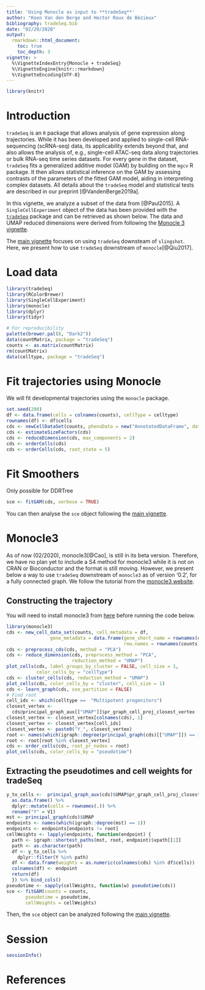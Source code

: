 ```yaml
---
title: 'Using Monocle as input to **tradeSeq**'
author: "Koen Van den Berge and Hector Roux de Bézieux"
bibliography: tradeSeq.bib
date: "02/20/2020"
output: 
  rmarkdown::html_document:
    toc: true
    toc_depth: 3
vignette: >
  %\VignetteIndexEntry{Monocle + tradeSeq}
  %\VignetteEngine{knitr::rmarkdown}
  %\VignetteEncoding{UTF-8}
---
```

```r
library(knitr)
```

# Introduction

`tradeSeq` is an `R` package that allows analysis of gene expression along trajectories. While it has been developed and applied to single-cell RNA-sequencing (scRNA-seq) data, its applicability extends beyond that, and also allows the analysis of, e.g., single-cell ATAC-seq data along trajectories or bulk RNA-seq time series datasets. For every gene in the dataset, `tradeSeq` fits a generalized additive model (GAM) by building on the `mgcv` R package. It then allows statistical inference on the GAM by assessing contrasts of the parameters of the fitted GAM model, aiding in interpreting complex datasets. All details about the `tradeSeq` model and statistical tests are described in our preprint [@VandenBerge2019a].

In this vignette, we analyze a subset of the data from [@Paul2015]. 
A `SingleCellExperiment` object of the data has been provided with the [`tradeSeq`](https://github.com/statOmics/tradeSeqpaper) package and can be retrieved as shown below. The data and UMAP reduced dimensions were derived from following the [Monocle 3 vignette](http://cole-trapnell-lab.github.io/monocle-release/monocle3/#tutorial-1-learning-trajectories-with-monocle-3). 

The [main vignette](https://bioconductor.org/packages/devel/bioc/vignettes/tradeSeq/inst/doc/tradeSeq.html) focuses on using `tradeSeq` downsteam of `slingshot`. Here, we present how to use `tradeSeq` downstream of `monocle`[@Qiu2017].

# Load data

```r
library(tradeSeq)
library(RColorBrewer)
library(SingleCellExperiment)
library(monocle)
library(dplyr)
library(tidyr)

# For reproducibility
palette(brewer.pal(8, "Dark2"))
data(countMatrix, package = "tradeSeq")
counts <- as.matrix(countMatrix)
rm(countMatrix)
data(celltype, package = "tradeSeq")
```

# Fit trajectories using Monocle

We will fit developmental trajectories using the `monocle` package.

```r
set.seed(200)
df <- data.frame(cells = colnames(counts), cellType = celltype)
rownames(df) <- df$cells
cds <- newCellDataSet(counts, phenoData = new("AnnotatedDataFrame", data = df))
cds <- estimateSizeFactors(cds)
cds <- reduceDimension(cds, max_components = 2)
cds <- orderCells(cds)
cds <- orderCells(cds, root_state = 5)
```

# Fit Smoothers

Only possible for DDRTree

```r
sce <- fitGAM(cds, verbose = TRUE)
```

You can then analyse the `sce` object following the [main vignette](https://bioconductor.org/packages/devel/bioc/vignettes/tradeSeq/inst/doc/tradeSeq.html).

# Monocle3

As of now (02/2020), monocle3[@Cao], is still in its beta version. Therefore, we have no plan yet to include a S4 method for monocle3 while it is not on CRAN or Bioconductor and the format is still moving. However, we present below a way to use `tradeSeq` downstream of `monocle3` as of version '0.2', for a fully connected graph. We follow the tutorial from the [monocle3 website](https://cole-trapnell-lab.github.io/monocle3/docs/trajectories/). 

## Constructing the trajectory

You will need to install monocle3 from [here](https://cole-trapnell-lab.github.io/monocle3/docs/installation/) before running the code below.

```r
library(monocle3)
cds <- new_cell_data_set(counts, cell_metadata = df,
                gene_metadata = data.frame(gene_short_name = rownames(counts),
                                           row.names = rownames(counts)))
cds <- preprocess_cds(cds, method = "PCA")
cds <- reduce_dimension(cds, preprocess_method = "PCA",
                        reduction_method = "UMAP")
plot_cells(cds, label_groups_by_cluster = FALSE, cell_size = 1,
           color_cells_by = "cellType")
cds <- cluster_cells(cds, reduction_method = "UMAP")
plot_cells(cds, color_cells_by = "cluster", cell_size = 1)
cds <- learn_graph(cds, use_partition = FALSE)
# Find root 
cell_ids <- which(celltype ==  "Multipotent progenitors")
closest_vertex <- 
  cds@principal_graph_aux[["UMAP"]]$pr_graph_cell_proj_closest_vertex
closest_vertex <- closest_vertex[colnames(cds), 1]
closest_vertex <- closest_vertex[cell_ids]
closest_vertex <- paste0("Y_", closest_vertex)
root <- names(which(igraph::degree(principal_graph(cds)[["UMAP"]]) == 1))
root <- root[root %in% closest_vertex]
cds <- order_cells(cds, root_pr_nodes = root)
plot_cells(cds, color_cells_by = "pseudotime")
```

## Extracting the pseudotimes and cell weights for tradeSeq

```r
y_to_cells <-  principal_graph_aux(cds)$UMAP$pr_graph_cell_proj_closest_vertex %>%
  as.data.frame() %>%
  dplyr::mutate(cells = rownames(.)) %>%
  rename("Y" = V1)
mst <- principal_graph(cds)$UMAP
endpoints <- names(which(igraph::degree(mst) == 1))
endpoints <- endpoints[endpoints != root]
cellWeights <- lapply(endpoints, function(endpoint) {
  path <- igraph::shortest_paths(mst, root, endpoint)$vpath[[1]]
  path <- as.character(path)
  df <- y_to_cells %>%
    dplyr::filter(Y %in% path)
  df <- data.frame(weights = as.numeric(colnames(cds) %in% df$cells))
  colnames(df) <- endpoint
  return(df)
  }) %>% bind_cols() 
pseudotime <- sapply(cellWeights, function(w) pseudotime(cds))
sce <- fitGAM(counts = counts, 
       pseudotime = pseudotime,
       cellWeights = cellWeights)
```

Then, the `sce` object can be analyzed following the [main vignette](https://bioconductor.org/packages/devel/bioc/vignettes/tradeSeq/inst/doc/tradeSeq.html).

# Session

```r
sessionInfo()
```

# References

